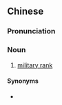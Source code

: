 ==Chinese==
{{zh-forms|s=军阶}}

===Pronunciation===
{{zh-pron
|m=jūnjiē
|cat=n
}}

===Noun===
{{zh-noun}}

# [[military rank]]

====Synonyms====
* {{zh-l|軍銜}}

{{zh-cat|Military}}
